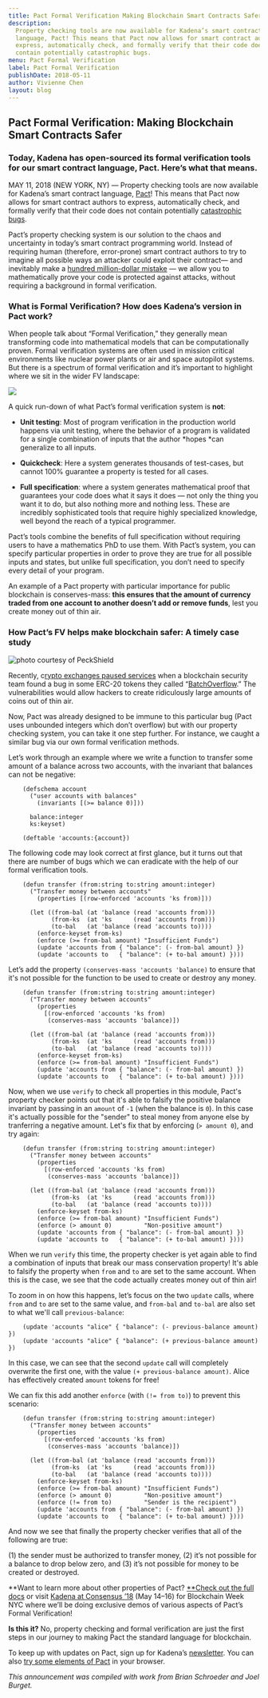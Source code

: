 ```yaml
---
title: Pact Formal Verification Making Blockchain Smart Contracts Safer
description:
  Property checking tools are now available for Kadena’s smart contract
  language, Pact! This means that Pact now allows for smart contract authors to
  express, automatically check, and formally verify that their code does not
  contain potentially catastrophic bugs.
menu: Pact Formal Verification
label: Pact Formal Verification
publishDate: 2018-05-11
author: Vivienne Chen
layout: blog
---
```


## Pact Formal Verification: Making Blockchain Smart Contracts Safer

### Today, Kadena has open-sourced its formal verification tools for our smart contract language, Pact. Here’s what that means.

MAY 11, 2018 (NEW YORK, NY) — Property checking tools are now available for
Kadena’s smart contract language, [Pact](https://github.com/kadena-io/pact)!
This means that Pact now allows for smart contract authors to express,
automatically check, and formally verify that their code does not contain
potentially
[catastrophic bugs](https://www.coindesk.com/ethereum-dao-fears-forks-finger-pointing-parity-exploit-aftermath/).

Pact’s property checking system is our solution to the chaos and uncertainty in
today’s smart contract programming world. Instead of requiring human (therefore,
error-prone) smart contract authors to try to imagine all possible ways an
attacker could exploit their contract— and inevitably make a
[hundred million-dollar mistake](https://hackernoon.com/how-the-170-million-ethereum-bug-could-have-been-prevented-819053c3b2cb)
— we allow you to mathematically prove your code is protected against attacks,
without requiring a background in formal verification.

### What is Formal Verification? How does Kadena’s version in Pact work?

When people talk about “Formal Verification,” they generally mean transforming
code into mathematical models that can be computationally proven. Formal
verification systems are often used in mission critical environments like
nuclear power plants or air and space autopilot systems. But there is a spectrum
of formal verification and it’s important to highlight where we sit in the wider
FV landscape:

![](/assets/blog/1_I0U5Nz3AzjoUsyxqcxKHfg.webp)

A quick run-down of what Pact’s formal verification system is **not**:

- **Unit testing**: Most of program verification in the production world happens
  via unit testing, where the behavior of a program is validated for a single
  combination of inputs that the author *hopes *can generalize to all inputs.

- **Quickcheck**: Here a system generates thousands of test-cases, but cannot
  100% guarantee a property is tested for all cases.

- **Full specification**: where a system generates mathematical proof that
  guarantees your code does what it says it does — not only the thing you want
  it to do, but also nothing more and nothing less. These are incredibly
  sophisticated tools that require highly specialized knowledge, well beyond the
  reach of a typical programmer.

Pact’s tools combine the benefits of full specification without requiring users
to have a mathematics PhD to use them. With Pact’s system, you can specify
particular properties in order to prove they are true for all possible inputs
and states, but unlike full specification, you don’t need to specify every
detail of your program.

An example of a Pact property with particular importance for public blockchain
is conserves-mass: **this ensures that the amount of currency traded from one
account to another doesn’t add or remove funds**, lest you create money out of
thin air.

### How Pact’s FV helps make blockchain safer: A timely case study

![photo courtesy of PeckShield](/assets/blog/1_zWaLQYAGmb095e2l1NOABw.webp)

Recently,
c[rypto exchanges paused services](https://www.coindesk.com/crypto-exchanges-pause-services-over-contract-bugs/)
when a blockchain security team found a bug in some ERC-20 tokens they called
“[BatchOverflow](https://medium.com/@peckshield/alert-new-batchoverflow-bug-in-multiple-erc20-smart-contracts-cve-2018-10299-511067db6536).”
The vulnerabilities would allow hackers to create ridiculously large amounts of
coins out of thin air.

Now, Pact was already designed to be immune to this particular bug (Pact uses
unbounded integers which don’t overflow) but with our property checking system,
you can take it one step further. For instance, we caught a similar bug via our
own formal verification methods.

Let’s work through an example where we write a function to transfer some amount
of a balance across two accounts, with the invariant that balances can not be
negative:

```pact
    (defschema account
      ("user accounts with balances"
        (invariants [(>= balance 0)]))

      balance:integer
      ks:keyset)

    (deftable 'accounts:{account})
```

The following code may look correct at first glance, but it turns out that there
are number of bugs which we can eradicate with the help of our formal
verification tools.

```pact
    (defun transfer (from:string to:string amount:integer)
      ("Transfer money between accounts"
        (properties [(row-enforced 'accounts 'ks from)]))

      (let ((from-bal (at 'balance (read 'accounts from)))
            (from-ks  (at 'ks      (read 'accounts from)))
            (to-bal   (at 'balance (read 'accounts to))))
        (enforce-keyset from-ks)
        (enforce (>= from-bal amount) "Insufficient Funds")
        (update 'accounts from { "balance": (- from-bal amount) })
        (update 'accounts to   { "balance": (+ to-bal amount) })))
```

Let’s add the property `(conserves-mass 'accounts 'balance)` to ensure that it's
not possible for the function to be used to create or destroy any money.

```pact
    (defun transfer (from:string to:string amount:integer)
      ("Transfer money between accounts"
        (properties
          [(row-enforced 'accounts 'ks from)
           (conserves-mass 'accounts 'balance)])

      (let ((from-bal (at 'balance (read 'accounts from)))
            (from-ks  (at 'ks      (read 'accounts from)))
            (to-bal   (at 'balance (read 'accounts to))))
        (enforce-keyset from-ks)
        (enforce (>= from-bal amount) "Insufficient Funds")
        (update 'accounts from { "balance": (- from-bal amount) })
        (update 'accounts to   { "balance": (+ to-bal amount) })))
```

Now, when we use `verify` to check all properties in this module, Pact's
property checker points out that it's able to falsify the positive balance
invariant by passing in an `amount` of `-1` (when the balance is `0`). In this
case it's actually possible for the "sender" to steal money from anyone else by
tranferring a negative amount. Let's fix that by enforcing (`> amount 0`), and
try again:

```pact
    (defun transfer (from:string to:string amount:integer)
      ("Transfer money between accounts"
        (properties
          [(row-enforced 'accounts 'ks from)
           (conserves-mass 'accounts 'balance)])

      (let ((from-bal (at 'balance (read 'accounts from)))
            (from-ks  (at 'ks      (read 'accounts from)))
            (to-bal   (at 'balance (read 'accounts to))))
        (enforce-keyset from-ks)
        (enforce (>= from-bal amount) "Insufficient Funds")
        (enforce (> amount 0)         "Non-positive amount")
        (update 'accounts from { "balance": (- from-bal amount) })
        (update 'accounts to   { "balance": (+ to-bal amount) })))
```

When we run `verify` this time, the property checker is yet again able to find a
combination of inputs that break our mass conservation property! It's able to
falsify the property when `from` and `to` are set to the same account. When this
is the case, we see that the code actually creates money out of thin air!

To zoom in on how this happens, let’s focus on the two `update` calls, where
`from` and `to` are set to the same value, and `from-bal` and `to-bal` are also
set to what we'll call `previous-balance`:

```pact
    (update 'accounts "alice" { "balance": (- previous-balance amount) })
    (update 'accounts "alice" { "balance": (+ previous-balance amount) })
```

In this case, we can see that the second `update` call will completely overwrite
the first one, with the value `(+ previous-balance amount)`. Alice has
effectively created `amount` tokens for free!

We can fix this add another `enforce` (with `(!= from to)`) to prevent this
scenario:

```pact
    (defun transfer (from:string to:string amount:integer)
      ("Transfer money between accounts"
        (properties
          [(row-enforced 'accounts 'ks from)
           (conserves-mass 'accounts 'balance)])

      (let ((from-bal (at 'balance (read 'accounts from)))
            (from-ks  (at 'ks      (read 'accounts from)))
            (to-bal   (at 'balance (read 'accounts to))))
        (enforce-keyset from-ks)
        (enforce (>= from-bal amount) "Insufficient Funds")
        (enforce (> amount 0)         "Non-positive amount")
        (enforce (!= from to)         "Sender is the recipient")
        (update 'accounts from { "balance": (- from-bal amount) })
        (update 'accounts to   { "balance": (+ to-bal amount) })))
```

And now we see that finally the property checker verifies that all of the
following are true:

(1) the sender must be authorized to transfer money, (2) it’s not possible for a
balance to drop below zero, and (3) it’s not possible for money to be created or
destroyed.

**Want to learn more about other properties of Pact? [**Check out the full
docs](https://github.com/kadena-io/pact/blob/ac759c0882d97b60473cfbb5853b1c25259e1213/docs/pact-properties.md)
or visit
[Kadena at Consensus ’18](https://twitter.com/kadena_io/status/994605341332602880)
(May 14–16) for Blockchain Week NYC where we’ll be doing exclusive demos of
various aspects of Pact’s Formal Verification!

**Is this it?** No, property checking and formal verification are just the first
steps in our journey to making Pact the standard language for blockchain.

To keep up with updates on Pact, sign up for Kadena’s
[newsletter](http://kadena.io/newsletter). You can also
[try some elements of Pact](http://kadena.io/try-pact/) in your browser.

_This announcement was compiled with work from Brian Schroeder and Joel Burget._
